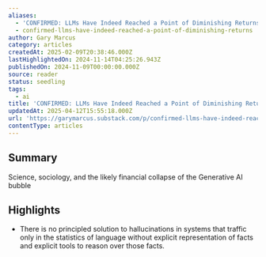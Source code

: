 ```yaml
---
aliases:
  - 'CONFIRMED: LLMs Have Indeed Reached a Point of Diminishing Returns'
  - confirmed-llms-have-indeed-reached-a-point-of-diminishing-returns
author: Gary Marcus
category: articles
createdAt: 2025-02-09T20:38:46.000Z
lastHighlightedOn: 2024-11-14T04:25:26.943Z
publishedOn: 2024-11-09T00:00:00.000Z
source: reader
status: seedling
tags:
  - ai
title: 'CONFIRMED: LLMs Have Indeed Reached a Point of Diminishing Returns'
updatedAt: 2025-04-12T15:55:18.000Z
url: 'https://garymarcus.substack.com/p/confirmed-llms-have-indeed-reached'
contentType: articles
---
```

## Summary

Science, sociology, and the likely financial collapse of the Generative AI bubble

## Highlights

- There is no principled solution to hallucinations in systems that traffic only in the statistics of language without explicit representation of facts and explicit tools to reason over those facts.
